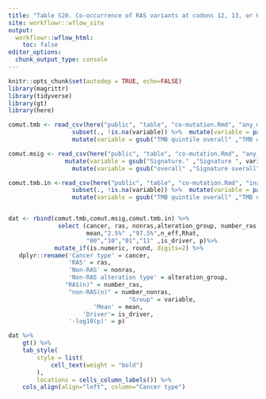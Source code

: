 ```yaml
---
title: "Table S20. Co-occurrence of RAS variants at codons 12, 13, or 61 with  non-RAS gene mutations stratified by TMB and mutation signatures. "
site: workflowr::wflow_site
output:
  workflowr::wflow_html:
    toc: false
editor_options:
  chunk_output_type: console
---
```


```r
knitr::opts_chunk$set(autodep = TRUE, echo=FALSE)
library(magrittr)
library(tidyverse)
library(gt)
library(here)
```



```r
comut.tmb <- read_csv(here("public", "table", "co-mutation.Rmd", "any_mutation_tmb.csv")) %>% 
                  subset(., !is.na(variable)) %>%  mutate(variable = paste0( "TMB quintile ", variable)) %>% 
                  mutate(variable = gsub("TMB quintile overall" ,"TMB overall", variable ))

comut.msig <- read_csv(here("public", "table", "co-mutation.Rmd", "any_mutation_mutation_signature.csv"))%>% 
                mutate(variable = gsub("Signature." ,"Signature ", variable ))%>% 
                  mutate(variable = gsub("overall" ,"Signature overall", variable ))

comut.tmb.in <-read_csv(here("public", "table", "co-mutation.Rmd", "inactivating_mutation_tmb.csv")) %>% 
                  subset(., !is.na(variable)) %>%  mutate(variable = paste0( "TMB quintile ", variable)) %>% 
                  mutate(variable = gsub("TMB quintile overall" ,"TMB overall", variable ))


dat <- rbind(comut.tmb,comut.msig,comut.tmb.in) %>%
              select (cancer, ras, nonras,alteration_group, number_ras, number_nonras,variable,
                      mean,"2.5%" ,"97.5%",n_eff,Rhat,
                      "00","10","01","11" ,is_driver, p)%>%
             mutate_if(is.numeric, round, digits=2) %>%
   dplyr::rename('Cancer type' = cancer, 
                 'RAS' = ras, 
                 'Non-RAS' = nonras, 
                 'Non-RAS alteration type' = alteration_group,
                "RAS(n)" = number_ras, 
                 "non-RAS(n)" = number_nonras, 
                                  "Group" = variable, 
                        'Mean' = mean, 
                     'Driver'= is_driver, 
                 '-log10(p)' = p)

```


```r
dat %>%
    gt() %>%
    tab_style(
        style = list(
            cell_text(weight = "bold")
        ),
        locations = cells_column_labels()) %>%
    cols_align(align="left", column="Cancer type")

```

